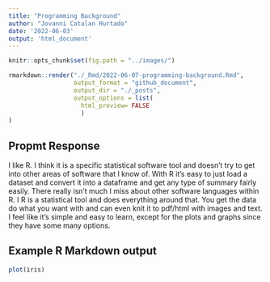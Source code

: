 ```yaml
---
title: "Programming Background"
author: "Jovanni Catalan Hurtado"
date: '2022-06-03'
output: 'html_document'
---
```

```r
knitr::opts_chunk$set(fig.path = "../images/")
```

```r
rmarkdown::render("./_Rmd/2022-06-07-programming-background.Rmd", 
                  output_format = "github_document",
                  output_dir = "./_posts",
                  output_options = list(
                    html_preview= FALSE
                    )
)
```
## Propmt Response
I like R. I think it is a specific statistical software tool and doesn't try to get into other
areas of software that I know of. With R it's easy to just load a dataset and convert it into a dataframe and get any type of summary fairly easily. There really isn't much I miss about other software languages within R. I R is a statistical tool and does everything around that. You get the data do what you want with and can even knit it to pdf/html with images and text. I feel like it's simple and easy to learn, except for the plots and graphs since they have some many options.

## Example R Markdown output
```r
plot(iris)
```